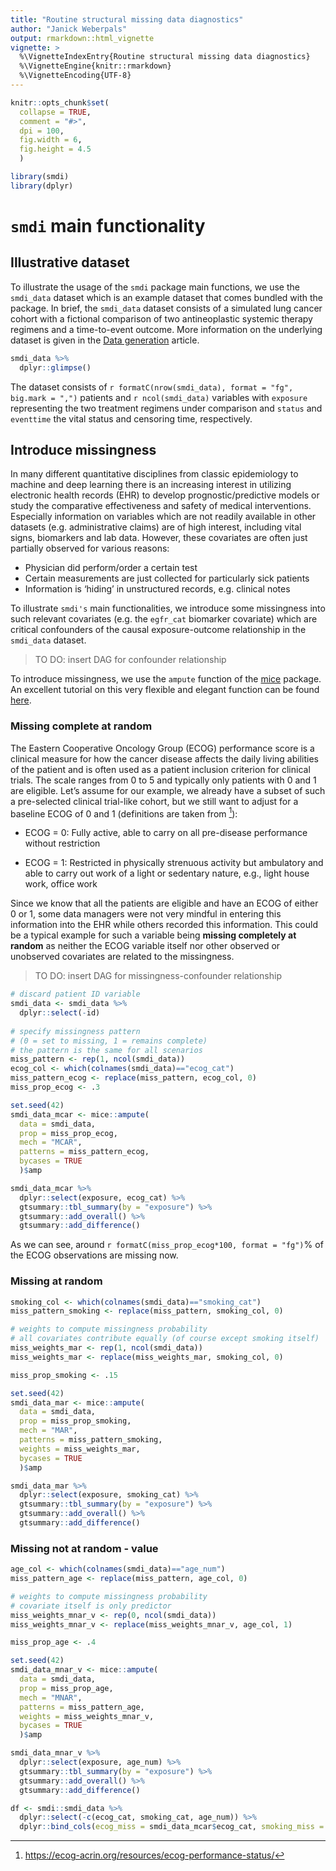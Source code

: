 ```yaml
---
title: "Routine structural missing data diagnostics"
author: "Janick Weberpals"
output: rmarkdown::html_vignette
vignette: >
  %\VignetteIndexEntry{Routine structural missing data diagnostics}
  %\VignetteEngine{knitr::rmarkdown}
  %\VignetteEncoding{UTF-8}
---
```


```r
knitr::opts_chunk$set(
  collapse = TRUE,
  comment = "#>",
  dpi = 100,
  fig.width = 6,
  fig.height = 4.5
  )
```

```r
library(smdi)
library(dplyr)
```

# `smdi` main functionality

## Illustrative dataset

To illustrate the usage of the `smdi` package main functions, we use the `smdi_data` dataset which is an example dataset that comes bundled with the package. In brief, the `smdi_data` dataset consists of a simulated lung cancer cohort with a fictional comparison of two antineoplastic systemic therapy regimens and a time-to-event outcome. More information on the underlying dataset is given in the [Data generation](https://janickweberpals.gitlab-pages.partners.org/smdi/articles/data_generation.html) article.

```r
smdi_data %>% 
  dplyr::glimpse()
```

The dataset consists of `r formatC(nrow(smdi_data), format = "fg", big.mark = ",")` patients and `r ncol(smdi_data)` variables with `exposure` representing the two treatment regimens under comparison and `status` and `eventtime` the vital status and censoring time, respectively.

## Introduce missingness

In many different quantitative disciplines from classic epidemiology to machine and deep learning there is an increasing interest in utilizing electronic health records (EHR) to develop prognostic/predictive models or study the comparative effectiveness and safety of medical interventions. Especially information on variables which are not readily available in other datasets (e.g. administrative claims) are of high interest, including vital signs, biomarkers and lab data. However, these covariates are often just partially observed for various reasons:

-   Physician did perform/order a certain test
-   Certain measurements are just collected for particularly sick patients
-   Information is 'hiding' in unstructured records, e.g. clinical notes

To illustrate `smdi's` main functionalities, we introduce some missingness into such relevant covariates (e.g. the `egfr_cat` biomarker covariate) which are critical confounders of the causal exposure-outcome relationship in the `smdi_data` dataset.

> TO DO: insert DAG for confounder relationship

To introduce missingness, we use the `ampute` function of the [mice](https://amices.org/mice/index.html) package. An excellent tutorial on this very flexible and elegant function can be found [here](https://rianneschouten.github.io/mice_ampute/vignette/ampute.html).

### Missing complete at random

The Eastern Cooperative Oncology Group (ECOG) performance score is a clinical measure for how the cancer disease affects the daily living abilities of the patient and is often used as a patient inclusion criterion for clinical trials. The scale ranges from 0 to 5 and typically only patients with 0 and 1 are eligible. Let's assume for our example, we already have a subset of such a pre-selected clinical trial-like cohort, but we still want to adjust for a baseline ECOG of 0 and 1 (definitions are taken from [^1]):

[^1]: <https://ecog-acrin.org/resources/ecog-performance-status/>

* ECOG = 0: Fully active, able to carry on all pre-disease performance without restriction 

* ECOG = 1: Restricted in physically strenuous activity but ambulatory and able to carry out work of a light or sedentary nature, e.g., light house work, office work

Since we know that all the patients are eligible and have an ECOG of either 0 or 1, some data managers were not very mindful in entering this information into the EHR while others recorded this information. This could be a typical example for such a variable being **missing completely at random** as neither the ECOG variable itself nor other observed or unobserved covariates are related to the missingness.

> TO DO: insert DAG for missingness-confounder relationship

```r
# discard patient ID variable
smdi_data <- smdi_data %>% 
  dplyr::select(-id)
  
# specify missingness pattern
# (0 = set to missing, 1 = remains complete)
# the pattern is the same for all scenarios
miss_pattern <- rep(1, ncol(smdi_data))
ecog_col <- which(colnames(smdi_data)=="ecog_cat")
miss_pattern_ecog <- replace(miss_pattern, ecog_col, 0)
miss_prop_ecog <- .3

set.seed(42)
smdi_data_mcar <- mice::ampute(
  data = smdi_data,
  prop = miss_prop_ecog,
  mech = "MCAR",
  patterns = miss_pattern_ecog,
  bycases = TRUE
  )$amp

smdi_data_mcar %>% 
  dplyr::select(exposure, ecog_cat) %>% 
  gtsummary::tbl_summary(by = "exposure") %>% 
  gtsummary::add_overall() %>% 
  gtsummary::add_difference()
```

As we can see, around `r formatC(miss_prop_ecog*100, format = "fg")`% of the ECOG observations are missing now.

### Missing at random

```r
smoking_col <- which(colnames(smdi_data)=="smoking_cat")
miss_pattern_smoking <- replace(miss_pattern, smoking_col, 0)

# weights to compute missingness probability
# all covariates contribute equally (of course except smoking itself)
miss_weights_mar <- rep(1, ncol(smdi_data))
miss_weights_mar <- replace(miss_weights_mar, smoking_col, 0)

miss_prop_smoking <- .15

set.seed(42)
smdi_data_mar <- mice::ampute(
  data = smdi_data,
  prop = miss_prop_smoking,
  mech = "MAR",
  patterns = miss_pattern_smoking,
  weights = miss_weights_mar,
  bycases = TRUE
  )$amp

smdi_data_mar %>% 
  dplyr::select(exposure, smoking_cat) %>% 
  gtsummary::tbl_summary(by = "exposure") %>% 
  gtsummary::add_overall() %>% 
  gtsummary::add_difference()
```

### Missing not at random - value

```r
age_col <- which(colnames(smdi_data)=="age_num")
miss_pattern_age <- replace(miss_pattern, age_col, 0)

# weights to compute missingness probability
# covariate itself is only predictor
miss_weights_mnar_v <- rep(0, ncol(smdi_data))
miss_weights_mnar_v <- replace(miss_weights_mnar_v, age_col, 1)

miss_prop_age <- .4

set.seed(42)
smdi_data_mnar_v <- mice::ampute(
  data = smdi_data,
  prop = miss_prop_age,
  mech = "MNAR",
  patterns = miss_pattern_age,
  weights = miss_weights_mnar_v,
  bycases = TRUE
  )$amp

smdi_data_mnar_v %>% 
  dplyr::select(exposure, age_num) %>% 
  gtsummary::tbl_summary(by = "exposure") %>% 
  gtsummary::add_overall() %>% 
  gtsummary::add_difference()
```

```r
df <- smdi::smdi_data %>% 
  dplyr::select(-c(ecog_cat, smoking_cat, age_num)) %>% 
  dplyr::bind_cols(ecog_miss = smdi_data_mcar$ecog_cat, smoking_miss = smdi_data_mar$smoking_cat, age_miss = smdi_data_mnar_v$age_num)
```

